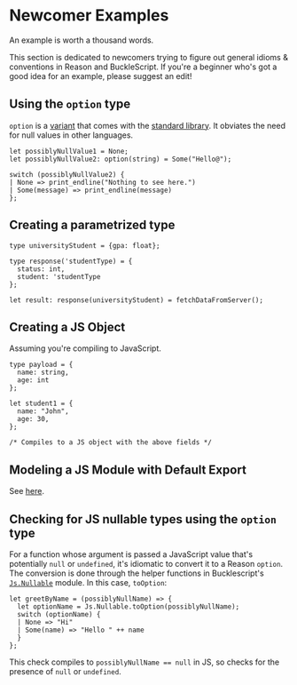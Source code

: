 # Newcomer Examples

An example is worth a thousand words.

This section is dedicated to newcomers trying to figure out general idioms & conventions in Reason and BuckleScript. If you're a beginner who's got a good idea for an example, please suggest an edit!

## Using the `option` type

`option` is a [variant](variant.md) that comes with the [standard library](//reasonml.github.io/api/index.html). It obviates the need for null values in other languages.

```reason
let possiblyNullValue1 = None;
let possiblyNullValue2: option(string) = Some("Hello@");

switch (possiblyNullValue2) {
| None => print_endline("Nothing to see here.")
| Some(message) => print_endline(message)
};
```

## Creating a parametrized type

```reason
type universityStudent = {gpa: float};

type response('studentType) = {
  status: int,
  student: 'studentType
};

let result: response(universityStudent) = fetchDataFromServer();
```

## Creating a JS Object

Assuming you're compiling to JavaScript.

```reason
type payload = {
  name: string,
  age: int
};

let student1 = {
  name: "John",
  age: 30,
};

/* Compiles to a JS object with the above fields */
```

## Modeling a JS Module with Default Export

See [here](/docs/reason-compiler/latest/import-export#import-a-default-value).

## Checking for JS nullable types using the `option` type

For a function whose argument is passed a JavaScript value that's potentially `null` or `undefined`, it's idiomatic to convert it to a Reason `option`. The conversion is done through the helper functions in Bucklescript's [`Js.Nullable`](/apis/javascript/latest/js/nullable#t) module. In this case, `toOption`:

```reason
let greetByName = (possiblyNullName) => {
  let optionName = Js.Nullable.toOption(possiblyNullName);
  switch (optionName) {
  | None => "Hi"
  | Some(name) => "Hello " ++ name
  }
};
```

This check compiles to `possiblyNullName == null` in JS, so checks for the presence of `null` or `undefined`.
